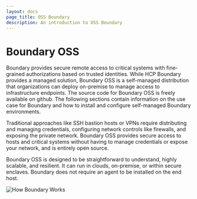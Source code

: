 ```yaml
---
layout: docs
page_title: OSS Boundary
description: An introduction to OSS Boundary
---
```


# Boundary OSS

Boundary provides secure remote access to critical systems with fine-grained
authorizations based on trusted identities. While HCP Boundary provides a
managed solution, Boundary OSS is a self-managed distribution that organizations
can deploy on-premise to manage access to infrastructure endpoints. The source
code for Boundary OSS is freely available on github. The following sections
contain information on the use case for Boundary and how to install and
configure self-managed Boundary environments.

Traditional approaches like SSH bastion hosts or VPNs require distributing and
managing credentials, configuring network controls like firewalls, and exposing
the private network. Boundary OSS provides secure access to hosts and critical
systems without having to manage credentials or expose your network, and is
entirely open source.

Boundary OSS is designed to be straightforward to understand, highly scalable,
and resilient. It can run in clouds, on-premise, or within secure enclaves.
Boundary does not require an agent to be installed on the end host.

![How Boundary Works](/img/how-boundary-works.png)
